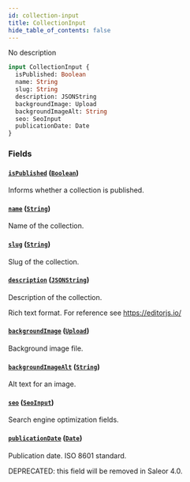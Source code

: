 ```yaml
---
id: collection-input
title: CollectionInput
hide_table_of_contents: false
---
```


No description

```graphql
input CollectionInput {
  isPublished: Boolean
  name: String
  slug: String
  description: JSONString
  backgroundImage: Upload
  backgroundImageAlt: String
  seo: SeoInput
  publicationDate: Date
}
```

### Fields

#### [`isPublished`](#) ([`Boolean`](../../../developer/api-reference/scalars/boolean))

Informs whether a collection is published.

#### [`name`](#) ([`String`](../../../developer/api-reference/scalars/string))

Name of the collection.

#### [`slug`](#) ([`String`](../../../developer/api-reference/scalars/string))

Slug of the collection.

#### [`description`](#) ([`JSONString`](../../../developer/api-reference/scalars/jsonstring))

Description of the collection.

Rich text format. For reference see https://editorjs.io/

#### [`backgroundImage`](#) ([`Upload`](../../../developer/api-reference/scalars/upload))

Background image file.

#### [`backgroundImageAlt`](#) ([`String`](../../../developer/api-reference/scalars/string))

Alt text for an image.

#### [`seo`](#) ([`SeoInput`](../../../developer/api-reference/inputs/seo-input))

Search engine optimization fields.

#### [`publicationDate`](#) ([`Date`](../../../developer/api-reference/scalars/date))

Publication date. ISO 8601 standard.

DEPRECATED: this field will be removed in Saleor 4.0.
